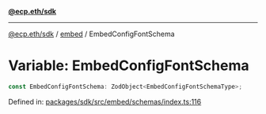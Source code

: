 [**@ecp.eth/sdk**](../../index.mdx)

***

[@ecp.eth/sdk](/sdk-reference/index.mdx) / [embed](/sdk-reference/embed/index.mdx) / EmbedConfigFontSchema

# Variable: EmbedConfigFontSchema

```ts
const EmbedConfigFontSchema: ZodObject<EmbedConfigFontSchemaType>;
```

Defined in: [packages/sdk/src/embed/schemas/index.ts:116](https://github.com/ecp-eth/comments-monorepo/blob/main/packages/sdk/src/embed/schemas/index.ts#L116)

